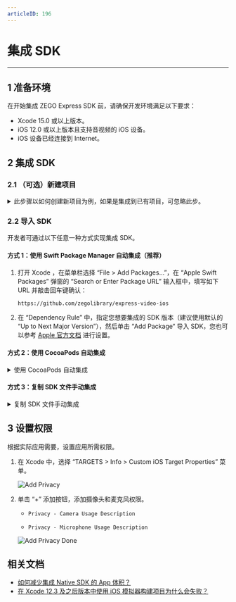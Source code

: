 ```yaml
---
articleID: 196
---
```

# 集成 SDK

---

## 1 准备环境

在开始集成 ZEGO Express SDK 前，请确保开发环境满足以下要求：

- Xcode 15.0 或以上版本。
- iOS 12.0 或以上版本且支持音视频的 iOS 设备。
- iOS 设备已经连接到 Internet。

## 2 集成 SDK

### 2.1 （可选）新建项目

<details class="zg-primary">
    <summary>此步骤以如何创建新项目为例，如果是集成到已有项目，可忽略此步。</summary>

1. 启动 Xcode，在 “Welcome to Xcode” 窗口中单击 “Create a new Xcode project” 或选择 “File > New > Project” 菜单。

2. 在出现的表单中，选择 iOS 平台，并在 “Application” 下选择 “App”。

    <img src="/Pics/QuickStart/NewProject_1.png">

3. 填写表单并选取各个选项来配置项目，完成后，单击 “Next”。

    必须提供 “Product Name” 和 “Organization Identifier”，用于创建 App 的唯一标识 “Bundle Identifier”。

    <img src="/Pics/QuickStart/NewProject_2.png">

4. 选择项目存储路径，单击 “Create” 创建项目。

    <img src="/Pics/QuickStart/NewProject_3.png">

</details>

### 2.2 导入 SDK

开发者可通过以下任意一种方式实现集成 SDK。

#### 方式 1：使用 Swift Package Manager 自动集成（推荐）

1. 打开 Xcode ，在菜单栏选择 “File > Add Packages...”，在 “Apple Swift Packages” 弹窗的 “Search or Enter Package URL” 输入框中，填写如下 URL 并敲击回车键确认：

    ```markdown
    https://github.com/zegolibrary/express-video-ios
    ```

2. 在 “Dependency Rule” 中，指定您想要集成的 SDK 版本（建议使用默认的 “Up to Next Major Version”），然后单击 “Add Package“ 导入 SDK，您也可以参考 [Apple 官方文档](https://developer.apple.com/documentation/xcode/adding-package-dependencies-to-your-app) 进行设置。

#### 方式 2：使用 CocoaPods 自动集成

<details class="zg-primary">
    <summary>使用 CocoaPods 自动集成</summary>

1. 安装 CocoaPods，安装时的常见问题请参考 [CocoaPods 常见问题 - 安装 CocoaPods](https://doc-zh.zego.im/faq/CocoaPods_question?product=ExpressVideo&platform=macos#1)。

2. 打开终端，进入项目根目录，执行 `pod init` 命令创建 Podfile 文件。

3. 打开 Podfile 文件，在 “target” 下添加 `pod 'ZegoExpressEngine'`，需要将 “MyProject” 替换为开发者的 Target 名称。

    <div class="mk-warning">

    - 由于 SDK 为 XCFramework，需要 CocoaPods v1.10.0 或以上版本才能集成该 SDK。
    - 从 v3.2.0 版本开始， Express 实时音视频 Video SDK 的 Pod 名称由 `ZegoExpressEngine/Video` 变更为 `ZegoExpressEngine`；Express 实时语音 Audio SDK 的 Pod 名称由 `ZegoExpressEngine/Audio` 变更为 `ZegoExpressAudio`。
    </div>

    ```ruby
    target 'MyProject' do
        use_frameworks!
        # 请填写具体的 SDK 版本号
        # 请从发布日志查询 SDK 最新版本，并将 x.y.z 修改为具体的版本号
        pod 'ZegoExpressEngine', '~> x.y.z'
    end
    ```

4. 执行 `pod repo update` 命令更新本地索引，确保能安装最新版本的 SDK，最新版本号请参考 [下载 SDK 包 \| _blank](#2968) 中的发布历史。

5. 执行 `pod install` 命令安装 SDK。

    <div class="mk-hint">

    - 若出现 “CDN: trunk URL couldn't be downloaded” 问题，请参考 [CocoaPods 常见问题 - 连接不上 trunk CDN 的问题\| _blank](https://doc-zh.zego.im/faq/CocoaPods_question?product=ExpressVideo&platform=macos#2)。
    - 若出现 “Unable to find a specification for 'ZegoExpressEngine'” 问题，请参考 [CocoaPods 常见问题 - 无法找到项目的问题\| _blank](https://doc-zh.zego.im/faq/CocoaPods_question?product=ExpressVideo&platform=macos#3)。
    - 若出现 “CocoaPods could not find compatible versions for pod "ZegoExpressEngine"” 问题，请参考 [CocoaPods 常见问题 - 无法找到项目的问题\| _blank](https://doc-zh.zego.im/faq/CocoaPods_question?product=ExpressVideo&platform=macos#3)。
    </div>

</details>

#### 方式 3：复制 SDK 文件手动集成

<details class="zg-primary">
    <summary>复制 SDK 文件手动集成</summary>

1. 请参考 [下载](#2968) 文档，下载最新版本的 SDK 并解压。

2. 手动将 SDK 动态库文件 “ZegoExpressEngine.xcframework” 拷贝到开发者的项目目录下。

  <details class="zg-primary">
    <summary>XCFramework 文件说明</summary>

    **XCFramework** 是一个同时包含真机、模拟器等多平台架构的全新封装形式，请将其作为一个**整体**集成到工程内，不建议拆开使用。但如果您确实**仅需要**单独集成真机架构、或单独集成模拟器架构，也可以将 **XCFramework** 内的 **.framework** 单独取出使用。

    - ios-arm64：适用于 iOS 真机。
    - ios-arm64_x86_64-maccatalyst：适用于 macOS 的 **Mac Catalyst** 包。**Mac Catalyst** 是 Apple 在 2019 年推出的新框架，即 **UIKit for Mac**，旨在让 iPad App 运行在 macOS 上。详情请参考 [Apple 开发者 - Mac Catalyst](https://developer.apple.com/mac-catalyst)
    - ios-arm64_x86_64-simulator：适用于 iOS 模拟器。

  </details>

3. 打开 Xcode，选择 “File > Add Files to "xxx"（xxx 为项目名）” 菜单，添加 SDK 库文件到项目。

    <img src="/Pics/iOS/ZegoExpressEngine/Common/add-files.png">

4. 选择 “TARGETS > General > Frameworks,Libraries,and Embedded Content” 菜单，添加 “ZegoExpressEngine.xcframework”，将 “Embed” 设置为 “Embed & Sign”。

    ![Dylib embed](/Pics/iOS/ZegoExpressEngine/Common/embed_sign.png)

</details>

## 3 设置权限

根据实际应用需要，设置应用所需权限。

1. 在 Xcode 中，选择 “TARGETS > Info > Custom iOS Target Properties” 菜单。

    ![Add Privacy](/Pics/iOS/ZegoExpressEngine/Common/privacy-description.png)

2. 单击 “+” 添加按钮，添加摄像头和麦克风权限。

    - `Privacy - Camera Usage Description`

    - `Privacy - Microphone Usage Description`

    ![Add Privacy Done](/Pics/iOS/ZegoExpressEngine/Common/privacy-description-done.png)

## 相关文档

- [如何减少集成 Native SDK 的 App 体积？](https://doc-zh.zego.im/faq/express_reduce_app_size)
- [在 Xcode 12.3 及之后版本中使用 iOS 模拟器构建项目为什么会失败？](https://doc-zh.zego.im/faq/ios_simulator_problem)
